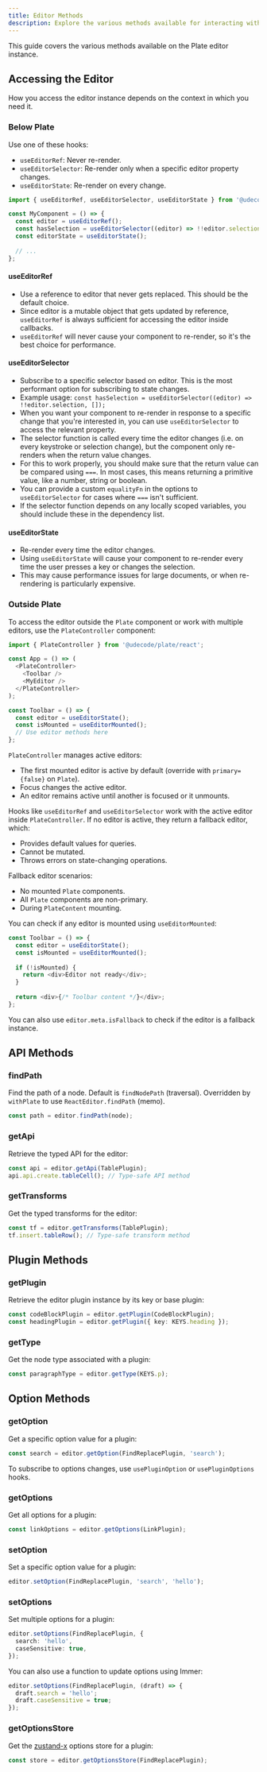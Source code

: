 ```yaml
---
title: Editor Methods
description: Explore the various methods available for interacting with and customizing the Plate editor.
---
```


This guide covers the various methods available on the Plate editor instance.

## Accessing the Editor

How you access the editor instance depends on the context in which you need it.

### Below Plate

Use one of these hooks:

- `useEditorRef`: Never re-render.
- `useEditorSelector`: Re-render only when a specific editor property changes.
- `useEditorState`: Re-render on every change.

```ts
import { useEditorRef, useEditorSelector, useEditorState } from '@udecode/plate/react';

const MyComponent = () => {
  const editor = useEditorRef();
  const hasSelection = useEditorSelector((editor) => !!editor.selection, []);
  const editorState = useEditorState();
  
  // ...
};
```

#### useEditorRef

- Use a reference to editor that never gets replaced. This should be the default choice.
- Since editor is a mutable object that gets updated by reference, `useEditorRef` is always sufficient for accessing the editor inside callbacks.
- `useEditorRef` will never cause your component to re-render, so it's the best choice for performance.

#### useEditorSelector

- Subscribe to a specific selector based on editor. This is the most performant option for subscribing to state changes.
- Example usage: `const hasSelection = useEditorSelector((editor) => !!editor.selection, []);`
- When you want your component to re-render in response to a specific change that you're interested in, you can use `useEditorSelector` to access the relevant property.
- The selector function is called every time the editor changes (i.e. on every keystroke or selection change), but the component only re-renders when the return value changes.
- For this to work properly, you should make sure that the return value can be compared using `===`. In most cases, this means returning a primitive value, like a number, string or boolean.
- You can provide a custom `equalityFn` in the options to `useEditorSelector` for cases where `===` isn't sufficient.
- If the selector function depends on any locally scoped variables, you should include these in the dependency list.

#### useEditorState

- Re-render every time the editor changes.
- Using `useEditorState` will cause your component to re-render every time the user presses a key or changes the selection.
- This may cause performance issues for large documents, or when re-rendering is particularly expensive.

### Outside Plate

To access the editor outside the `Plate` component or work with multiple editors, use the `PlateController` component:

```ts
import { PlateController } from '@udecode/plate/react';

const App = () => (
  <PlateController>
    <Toolbar />
    <MyEditor />
  </PlateController>
);

const Toolbar = () => {
  const editor = useEditorState();
  const isMounted = useEditorMounted();
  // Use editor methods here
};
```

`PlateController` manages active editors:
- The first mounted editor is active by default (override with `primary={false}` on `Plate`).
- Focus changes the active editor.
- An editor remains active until another is focused or it unmounts.

Hooks like `useEditorRef` and `useEditorSelector` work with the active editor inside `PlateController`. If no editor is active, they return a fallback editor, which:
- Provides default values for queries.
- Cannot be mutated.
- Throws errors on state-changing operations.

Fallback editor scenarios:
- No mounted `Plate` components.
- All `Plate` components are non-primary.
- During `PlateContent` mounting.

You can check if any editor is mounted using `useEditorMounted`:

```ts
const Toolbar = () => {
  const editor = useEditorState();
  const isMounted = useEditorMounted();
  
  if (!isMounted) {
    return <div>Editor not ready</div>;
  }
  
  return <div>{/* Toolbar content */}</div>;
};
```

You can also use `editor.meta.isFallback` to check if the editor is a fallback instance.

## API Methods

### findPath

Find the path of a node. Default is `findNodePath` (traversal). Overridden by `withPlate` to use `ReactEditor.findPath` (memo).

```ts
const path = editor.findPath(node);
```

### getApi

Retrieve the typed API for the editor:

```ts
const api = editor.getApi(TablePlugin);
api.api.create.tableCell(); // Type-safe API method
```

### getTransforms

Get the typed transforms for the editor:

```ts
const tf = editor.getTransforms(TablePlugin);
tf.insert.tableRow(); // Type-safe transform method
```

## Plugin Methods

### getPlugin

Retrieve the editor plugin instance by its key or base plugin:

```ts
const codeBlockPlugin = editor.getPlugin(CodeBlockPlugin);
const headingPlugin = editor.getPlugin({ key: KEYS.heading });
```

### getType

Get the node type associated with a plugin:

```ts
const paragraphType = editor.getType(KEYS.p);
```

## Option Methods

### getOption

Get a specific option value for a plugin:

```ts
const search = editor.getOption(FindReplacePlugin, 'search');
```

To subscribe to options changes, use `usePluginOption` or `usePluginOptions` hooks.

### getOptions

Get all options for a plugin:

```ts
const linkOptions = editor.getOptions(LinkPlugin);
```

### setOption

Set a specific option value for a plugin:

```ts
editor.setOption(FindReplacePlugin, 'search', 'hello');
```

### setOptions

Set multiple options for a plugin:

```ts
editor.setOptions(FindReplacePlugin, {
  search: 'hello',
  caseSensitive: true,
});
```

You can also use a function to update options using Immer:

```ts
editor.setOptions(FindReplacePlugin, (draft) => {
  draft.search = 'hello';
  draft.caseSensitive = true;
});
```

### getOptionsStore

Get the [zustand-x](https://github.com/udecode/zustand-x) options store for a plugin:

```ts
const store = editor.getOptionsStore(FindReplacePlugin);
```
